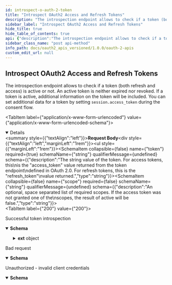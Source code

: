 ```yaml
---
id: introspect-o-auth-2-token
title: "Introspect OAuth2 Access and Refresh Tokens"
description: "The introspection endpoint allows to check if a token (both refresh and access) is active or not. An active token"
sidebar_label: "Introspect OAuth2 Access and Refresh Tokens"
hide_title: true
hide_table_of_contents: true
api: {"description":"The introspection endpoint allows to check if a token (both refresh and access) is active or not. An active token\nis neither expired nor revoked. If a token is active, additional information on the token will be included. You can\nset additional data for a token by setting `session.access_token` during the consent flow.","operationId":"introspectOAuth2Token","requestBody":{"content":{"application/x-www-form-urlencoded":{"schema":{"properties":{"token":{"description":"The string value of the token. For access tokens, this\nis the \"access_token\" value returned from the token endpoint\ndefined in OAuth 2.0. For refresh tokens, this is the \"refresh_token\"\nvalue returned.","type":"string"},"scope":{"description":"An optional, space separated list of required scopes. If the access token was not granted one of the\nscopes, the result of active will be false.","type":"string"}},"required":["token"],"type":"object"}}}},"responses":{"200":{"description":"Successful token introspection","content":{"application/json":{"schema":{"description":"Introspection contains an access token's session data as specified by\n[IETF RFC 7662](https://tools.ietf.org/html/rfc7662)","example":{"active":true,"scope":"openid offline collection bookmark reading_session preference user","client_id":"quran-demo","sub":"a4f5a01a-a641-4b23-ba05-d002b704bfaa","exp":1675239767,"iat":1675236166,"nbf":1675236166,"aud":[],"iss":"https://oauth2.quran.foundation/","token_type":"Bearer","token_use":"access_token"},"properties":{"active":{"description":"Active is a boolean indicator of whether or not the presented token\nis currently active.  The specifics of a token's \"active\" state\nwill vary depending on the implementation of the authorization\nserver and the information it keeps about its tokens, but a \"true\"\nvalue return for the \"active\" property will generally indicate\nthat a given token has been issued by this authorization server,\nhas not been revoked by the resource owner, and is within its\ngiven time window of validity (e.g., after its issuance time and\nbefore its expiration time).","type":"boolean"},"aud":{"description":"Audience contains a list of the token's intended audiences.","items":{"type":"string"},"type":"array"},"client_id":{"description":"ID is aclient identifier for the OAuth 2.0 client that\nrequested this token.","type":"string"},"exp":{"description":"Expires at is an integer timestamp, measured in the number of seconds\nsince January 1 1970 UTC, indicating when this token will expire.","format":"int64","type":"integer"},"ext":{"additionalProperties":{},"description":"Extra is arbitrary data set by the session.","type":"object"},"iat":{"description":"Issued at is an integer timestamp, measured in the number of seconds\nsince January 1 1970 UTC, indicating when this token was\noriginally issued.","format":"int64","type":"integer"},"iss":{"description":"IssuerURL is a string representing the issuer of this token","type":"string"},"nbf":{"description":"NotBefore is an integer timestamp, measured in the number of seconds\nsince January 1 1970 UTC, indicating when this token is not to be\nused before.","format":"int64","type":"integer"},"obfuscated_subject":{"description":"ObfuscatedSubject is set when the subject identifier algorithm was set to \"pairwise\" during authorization.\nIt is the `sub` value of the ID Token that was issued.","type":"string"},"scope":{"description":"Scope is a JSON string containing a space-separated list of\nscopes associated with this token.","type":"string"},"sub":{"description":"Subject of the token, as defined in JWT [RFC7519].\nUsually a machine-readable identifier of the resource owner who\nauthorized this token.","type":"string"},"token_type":{"description":"TokenType is the introspected token's type, typically `Bearer`.","type":"string"},"token_use":{"description":"TokenUse is the introspected token's use, for example `access_token` or `refresh_token`.","type":"string"},"username":{"description":"Username is a human-readable identifier for the resource owner who\nauthorized this token.","type":"string"}},"required":["active"],"type":"object","title":"introspectedOAuth2Token"}}}},"400":{"description":"Bad request","content":{"application/json":{"schema":{"description":"Error","properties":{"error":{"description":"Error code","type":"string","example":"invalid_client"},"error_debug":{"description":"Error Debug Information\n\nOnly available in dev mode.","type":"string"},"error_description":{"description":"Human-readable ASCII text providing additional information about the error","type":"string","example":"Client authentication failed (e.g., unknown client, no client authentication included, or unsupported authentication method). The requested OAuth 2.0 Client does not exist."},"error_hint":{"description":"Error Hint\n\nHelps the user identify the error cause.","example":"The redirect URL is not allowed.","type":"string"},"status_code":{"description":"HTTP Status Code","example":401,"format":"int64","type":"integer"}},"type":"object","title":"errorOAuth2"}}}},"401":{"description":"Unauthorized - invalid client credentials","content":{"application/json":{"schema":{"description":"Error","properties":{"error":{"description":"Error code","type":"string","example":"invalid_client"},"error_debug":{"description":"Error Debug Information\n\nOnly available in dev mode.","type":"string"},"error_description":{"description":"Human-readable ASCII text providing additional information about the error","type":"string","example":"Client authentication failed (e.g., unknown client, no client authentication included, or unsupported authentication method). The requested OAuth 2.0 Client does not exist."},"error_hint":{"description":"Error Hint\n\nHelps the user identify the error cause.","example":"The redirect URL is not allowed.","type":"string"},"status_code":{"description":"HTTP Status Code","example":401,"format":"int64","type":"integer"}},"type":"object","title":"errorOAuth2"}}}}},"security":[{"basicAuth":[]}],"tags":["OAuth2"],"method":"post","path":"/oauth2/introspect","servers":[{"url":"https://oauth2.quran.foundation","description":"Production Server"},{"url":"https://staging-oauth2.quran.foundation","description":"Staging Server"}],"securitySchemes":{"bearerToken":{"type":"http","scheme":"bearer","bearerFormat":"JWT","description":"Bearer token authentication"},"basicAuth":{"type":"http","scheme":"basic","description":"Basic authentication for client credentials"}},"info":{"title":"OAuth2 APIs","version":"1.0.0","description":"Quran.Foundation OAuth2 APIs are a set of APIs that allow you to integrate your app with Quran.Foundation's OAuth2 capabilities. This includes endpoints for OpenID Connect Userinfo, OAuth2 Token Exchange, and OAuth2 Authorize. The APIs are designed to be simple and easy to use, with a focus on security and privacy. Integrating with Quran.Foundation's OAuth2 APIs is required to access Quran.Foundation's APIs."},"postman":{"name":"Introspect OAuth2 Access and Refresh Tokens","description":{"content":"The introspection endpoint allows to check if a token (both refresh and access) is active or not. An active token\nis neither expired nor revoked. If a token is active, additional information on the token will be included. You can\nset additional data for a token by setting `session.access_token` during the consent flow.","type":"text/plain"},"url":{"path":["oauth2","introspect"],"host":["{{baseUrl}}"],"query":[],"variable":[]},"header":[{"key":"Content-Type","value":"application/x-www-form-urlencoded"},{"key":"Accept","value":"application/json"}],"method":"POST","body":{"mode":"urlencoded","urlencoded":[]},"auth":{"type":"basic","basic":[{"type":"any","value":"<Basic Auth Username>","key":"username"},{"type":"any","value":"<Basic Auth Password>","key":"password"}]}}}
sidebar_class_name: "post api-method"
info_path: docs/oauth2_apis_versioned/1.0.0/oauth-2-apis
custom_edit_url: null
---
```



## Introspect OAuth2 Access and Refresh Tokens



The introspection endpoint allows to check if a token (both refresh and access) is active or not. An active token
is neither expired nor revoked. If a token is active, additional information on the token will be included. You can
set additional data for a token by setting `session.access_token` during the consent flow.

<MimeTabs><TabItem label={"application/x-www-form-urlencoded"} value={"application/x-www-form-urlencoded-schema"}><details style={{}} data-collapsed={false} open={true}><summary style={{"textAlign":"left"}}><strong>Request Body</strong></summary><div style={{"textAlign":"left","marginLeft":"1rem"}}></div><ul style={{"marginLeft":"1rem"}}><SchemaItem collapsible={false} name={"token"} required={true} schemaName={"string"} qualifierMessage={undefined} schema={{"description":"The string value of the token. For access tokens, this\nis the \"access_token\" value returned from the token endpoint\ndefined in OAuth 2.0. For refresh tokens, this is the \"refresh_token\"\nvalue returned.","type":"string"}}></SchemaItem><SchemaItem collapsible={false} name={"scope"} required={false} schemaName={"string"} qualifierMessage={undefined} schema={{"description":"An optional, space separated list of required scopes. If the access token was not granted one of the\nscopes, the result of active will be false.","type":"string"}}></SchemaItem></ul></details></TabItem></MimeTabs><div><ApiTabs><TabItem label={"200"} value={"200"}><div>

Successful token introspection

</div><div><MimeTabs schemaType={"response"}><TabItem label={"application/json"} value={"application/json"}><SchemaTabs><TabItem label={"Schema"} value={"Schema"}><details style={{}} data-collapsed={false} open={true}><summary style={{"textAlign":"left"}}><strong>Schema</strong></summary><div style={{"textAlign":"left","marginLeft":"1rem"}}></div><ul style={{"marginLeft":"1rem"}}><SchemaItem collapsible={false} name={"active"} required={true} schemaName={"boolean"} qualifierMessage={undefined} schema={{"description":"Active is a boolean indicator of whether or not the presented token\nis currently active.  The specifics of a token's \"active\" state\nwill vary depending on the implementation of the authorization\nserver and the information it keeps about its tokens, but a \"true\"\nvalue return for the \"active\" property will generally indicate\nthat a given token has been issued by this authorization server,\nhas not been revoked by the resource owner, and is within its\ngiven time window of validity (e.g., after its issuance time and\nbefore its expiration time).","type":"boolean"}}></SchemaItem><SchemaItem collapsible={false} name={"aud"} required={false} schemaName={"string[]"} qualifierMessage={undefined} schema={{"description":"Audience contains a list of the token's intended audiences.","items":{"type":"string"},"type":"array"}}></SchemaItem><SchemaItem collapsible={false} name={"client_id"} required={false} schemaName={"string"} qualifierMessage={undefined} schema={{"description":"ID is aclient identifier for the OAuth 2.0 client that\nrequested this token.","type":"string"}}></SchemaItem><SchemaItem collapsible={false} name={"exp"} required={false} schemaName={"int64"} qualifierMessage={undefined} schema={{"description":"Expires at is an integer timestamp, measured in the number of seconds\nsince January 1 1970 UTC, indicating when this token will expire.","format":"int64","type":"integer"}}></SchemaItem><SchemaItem collapsible={true} className={"schemaItem"}><details style={{}}><summary style={{}}><strong>ext</strong><span style={{"opacity":"0.6"}}> object</span></summary><div style={{"marginLeft":"1rem"}}><div style={{"marginTop":".5rem","marginBottom":".5rem"}}>

Extra is arbitrary data set by the session.

</div></div></details></SchemaItem><SchemaItem collapsible={false} name={"iat"} required={false} schemaName={"int64"} qualifierMessage={undefined} schema={{"description":"Issued at is an integer timestamp, measured in the number of seconds\nsince January 1 1970 UTC, indicating when this token was\noriginally issued.","format":"int64","type":"integer"}}></SchemaItem><SchemaItem collapsible={false} name={"iss"} required={false} schemaName={"string"} qualifierMessage={undefined} schema={{"description":"IssuerURL is a string representing the issuer of this token","type":"string"}}></SchemaItem><SchemaItem collapsible={false} name={"nbf"} required={false} schemaName={"int64"} qualifierMessage={undefined} schema={{"description":"NotBefore is an integer timestamp, measured in the number of seconds\nsince January 1 1970 UTC, indicating when this token is not to be\nused before.","format":"int64","type":"integer"}}></SchemaItem><SchemaItem collapsible={false} name={"obfuscated_subject"} required={false} schemaName={"string"} qualifierMessage={undefined} schema={{"description":"ObfuscatedSubject is set when the subject identifier algorithm was set to \"pairwise\" during authorization.\nIt is the `sub` value of the ID Token that was issued.","type":"string"}}></SchemaItem><SchemaItem collapsible={false} name={"scope"} required={false} schemaName={"string"} qualifierMessage={undefined} schema={{"description":"Scope is a JSON string containing a space-separated list of\nscopes associated with this token.","type":"string"}}></SchemaItem><SchemaItem collapsible={false} name={"sub"} required={false} schemaName={"string"} qualifierMessage={undefined} schema={{"description":"Subject of the token, as defined in JWT [RFC7519].\nUsually a machine-readable identifier of the resource owner who\nauthorized this token.","type":"string"}}></SchemaItem><SchemaItem collapsible={false} name={"token_type"} required={false} schemaName={"string"} qualifierMessage={undefined} schema={{"description":"TokenType is the introspected token's type, typically `Bearer`.","type":"string"}}></SchemaItem><SchemaItem collapsible={false} name={"token_use"} required={false} schemaName={"string"} qualifierMessage={undefined} schema={{"description":"TokenUse is the introspected token's use, for example `access_token` or `refresh_token`.","type":"string"}}></SchemaItem><SchemaItem collapsible={false} name={"username"} required={false} schemaName={"string"} qualifierMessage={undefined} schema={{"description":"Username is a human-readable identifier for the resource owner who\nauthorized this token.","type":"string"}}></SchemaItem></ul></details></TabItem><TabItem label={"Example (from schema)"} value={"Example (from schema)"}><ResponseSamples responseExample={"{\n  \"active\": true,\n  \"scope\": \"openid offline collection bookmark reading_session preference user\",\n  \"client_id\": \"quran-demo\",\n  \"sub\": \"a4f5a01a-a641-4b23-ba05-d002b704bfaa\",\n  \"exp\": 1675239767,\n  \"iat\": 1675236166,\n  \"nbf\": 1675236166,\n  \"aud\": [],\n  \"iss\": \"https://oauth2.quran.foundation/\",\n  \"token_type\": \"Bearer\",\n  \"token_use\": \"access_token\"\n}"} language={"json"}></ResponseSamples></TabItem></SchemaTabs></TabItem></MimeTabs></div></TabItem><TabItem label={"400"} value={"400"}><div>

Bad request

</div><div><MimeTabs schemaType={"response"}><TabItem label={"application/json"} value={"application/json"}><SchemaTabs><TabItem label={"Schema"} value={"Schema"}><details style={{}} data-collapsed={false} open={true}><summary style={{"textAlign":"left"}}><strong>Schema</strong></summary><div style={{"textAlign":"left","marginLeft":"1rem"}}></div><ul style={{"marginLeft":"1rem"}}><SchemaItem collapsible={false} name={"error"} required={false} schemaName={"string"} qualifierMessage={undefined} schema={{"description":"Error code","type":"string","example":"invalid_client"}}></SchemaItem><SchemaItem collapsible={false} name={"error_debug"} required={false} schemaName={"string"} qualifierMessage={undefined} schema={{"description":"Error Debug Information\n\nOnly available in dev mode.","type":"string"}}></SchemaItem><SchemaItem collapsible={false} name={"error_description"} required={false} schemaName={"string"} qualifierMessage={undefined} schema={{"description":"Human-readable ASCII text providing additional information about the error","type":"string","example":"Client authentication failed (e.g., unknown client, no client authentication included, or unsupported authentication method). The requested OAuth 2.0 Client does not exist."}}></SchemaItem><SchemaItem collapsible={false} name={"error_hint"} required={false} schemaName={"string"} qualifierMessage={undefined} schema={{"description":"Error Hint\n\nHelps the user identify the error cause.","example":"The redirect URL is not allowed.","type":"string"}}></SchemaItem><SchemaItem collapsible={false} name={"status_code"} required={false} schemaName={"int64"} qualifierMessage={undefined} schema={{"description":"HTTP Status Code","example":401,"format":"int64","type":"integer"}}></SchemaItem></ul></details></TabItem><TabItem label={"Example (from schema)"} value={"Example (from schema)"}><ResponseSamples responseExample={"{\n  \"error\": \"invalid_client\",\n  \"error_debug\": \"string\",\n  \"error_description\": \"Client authentication failed (e.g., unknown client, no client authentication included, or unsupported authentication method). The requested OAuth 2.0 Client does not exist.\",\n  \"error_hint\": \"The redirect URL is not allowed.\",\n  \"status_code\": 401\n}"} language={"json"}></ResponseSamples></TabItem></SchemaTabs></TabItem></MimeTabs></div></TabItem><TabItem label={"401"} value={"401"}><div>

Unauthorized - invalid client credentials

</div><div><MimeTabs schemaType={"response"}><TabItem label={"application/json"} value={"application/json"}><SchemaTabs><TabItem label={"Schema"} value={"Schema"}><details style={{}} data-collapsed={false} open={true}><summary style={{"textAlign":"left"}}><strong>Schema</strong></summary><div style={{"textAlign":"left","marginLeft":"1rem"}}></div><ul style={{"marginLeft":"1rem"}}><SchemaItem collapsible={false} name={"error"} required={false} schemaName={"string"} qualifierMessage={undefined} schema={{"description":"Error code","type":"string","example":"invalid_client"}}></SchemaItem><SchemaItem collapsible={false} name={"error_debug"} required={false} schemaName={"string"} qualifierMessage={undefined} schema={{"description":"Error Debug Information\n\nOnly available in dev mode.","type":"string"}}></SchemaItem><SchemaItem collapsible={false} name={"error_description"} required={false} schemaName={"string"} qualifierMessage={undefined} schema={{"description":"Human-readable ASCII text providing additional information about the error","type":"string","example":"Client authentication failed (e.g., unknown client, no client authentication included, or unsupported authentication method). The requested OAuth 2.0 Client does not exist."}}></SchemaItem><SchemaItem collapsible={false} name={"error_hint"} required={false} schemaName={"string"} qualifierMessage={undefined} schema={{"description":"Error Hint\n\nHelps the user identify the error cause.","example":"The redirect URL is not allowed.","type":"string"}}></SchemaItem><SchemaItem collapsible={false} name={"status_code"} required={false} schemaName={"int64"} qualifierMessage={undefined} schema={{"description":"HTTP Status Code","example":401,"format":"int64","type":"integer"}}></SchemaItem></ul></details></TabItem><TabItem label={"Example (from schema)"} value={"Example (from schema)"}><ResponseSamples responseExample={"{\n  \"error\": \"invalid_client\",\n  \"error_debug\": \"string\",\n  \"error_description\": \"Client authentication failed (e.g., unknown client, no client authentication included, or unsupported authentication method). The requested OAuth 2.0 Client does not exist.\",\n  \"error_hint\": \"The redirect URL is not allowed.\",\n  \"status_code\": 401\n}"} language={"json"}></ResponseSamples></TabItem></SchemaTabs></TabItem></MimeTabs></div></TabItem></ApiTabs></div>
      